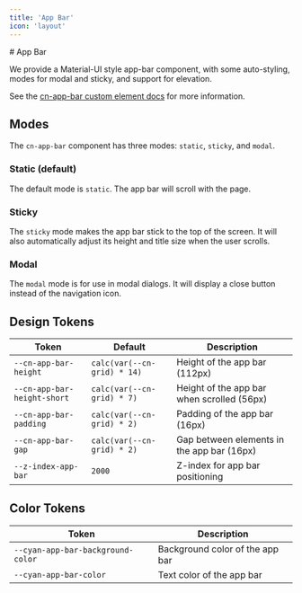 ```yaml
---
title: 'App Bar'
icon: 'layout'
---
```



<article class="column-l">
# App Bar

We provide a Material-UI style app-bar component, with some auto-styling, modes for modal and sticky, and support for elevation.

See the [cn-app-bar custom element docs](/elements/cn-app-bar) for more information.

<AppBarDemo />

## Modes

The `cn-app-bar` component has three modes: `static`, `sticky`, and `modal`.

### Static (default)

The default mode is `static`. The app bar will scroll with the page.

### Sticky

The `sticky` mode makes the app bar stick to the top of the screen. It will also automatically adjust its height and title size when the user scrolls.

### Modal

The `modal` mode is for use in modal dialogs. It will display a close button instead of the navigation icon.

## Design Tokens

| Token | Default | Description |
|---|---|---|
| `--cn-app-bar-height` | `calc(var(--cn-grid) * 14)` | Height of the app bar (112px) |
| `--cn-app-bar-height-short` | `calc(var(--cn-grid) * 7)` | Height of the app bar when scrolled (56px) |
| `--cn-app-bar-padding` | `calc(var(--cn-grid) * 2)` | Padding of the app bar (16px) |
| `--cn-app-bar-gap` | `calc(var(--cn-grid) * 2)` | Gap between elements in the app bar (16px) |
| `--z-index-app-bar` | `2000` | Z-index for app bar positioning |

## Color Tokens

| Token | Description |
|---|---|
| `--cyan-app-bar-background-color` | Background color of the app bar |
| `--cyan-app-bar-color` | Text color of the app bar |
</article>